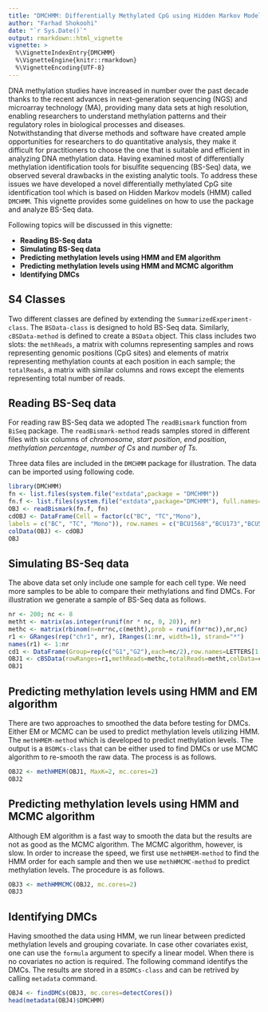 ```yaml
---
title: "DMCHMM: Differentially Methylated CpG using Hidden Markov Model"
author: "Farhad Shokoohi"
date: "`r Sys.Date()`"
output: rmarkdown::html_vignette
vignette: >
  %\VignetteIndexEntry{DMCHMM}
  %\VignetteEngine{knitr::rmarkdown}
  %\VignetteEncoding{UTF-8}
---
```


DNA methylation studies have increased in number over the past decade thanks 
to the recent advances in next-generation sequencing (NGS) and microarray 
technology (MA), providing many data sets at high resolution, enabling 
researchers to understand methylation patterns and their regulatory roles in 
biological processes and diseases.  
Notwithstanding that diverse methods and software have created ample 
opportunities for researchers to do quantitative analysis, they make it 
difficult for practitioners to choose the one that is suitable and efficient 
in analyzing DNA methylation data. 
Having examined most of differentially methylation identification tools for 
bisulfite sequencing (BS-Seq) data, we observed several drawbacks in the 
existing analytic tools. To address these issues we have developed a novel 
differentially methylated CpG site identification tool which is based on Hidden
Markov models (HMM) called `DMCHMM`. This vignette provides some guidelines on 
how to use the package and analyze BS-Seq data. 

Following topics will be discussed in this vignette:

- **Reading BS-Seq data**
- **Simulating BS-Seq data**
- **Predicting methylation levels using HMM and EM algorithm**
- **Predicting methylation levels using HMM and MCMC algorithm**
- **Identifying DMCs**

## S4 Classes

Two different classes are defined by extending the 
`SummarizedExperiment-class`. The `BSData-class` is designed to hold BS-Seq 
data. Similarly, `cBSData-method` is defined to create a `BSData` object. 
This class includes two slots:
the `methReads`, a matrix with columns representing samples and rows 
representing genomic positions (CpG sites) and elements of matrix representing 
methylation counts at each position in each sample; 
the `totalReads`, a matrix with similar columns and rows except the elements 
representing total number of reads. 

## Reading BS-Seq data

For reading raw BS-Seq data we adopted The `readBismark` function from `BiSeq`
package. The `readBismark-method` reads samples stored in different files with 
six columns of *chromosome*, *start position*, *end position*, 
*methylation percentage*, *number of Cs* and *number of Ts*. 

Three data files are included in the `DMCHMM` package for illustration. 
The data can be imported using following code. 

```r
library(DMCHMM)
fn <- list.files(system.file("extdata",package = "DMCHMM"))
fn.f <- list.files(system.file("extdata",package="DMCHMM"), full.names=TRUE)
OBJ <- readBismark(fn.f, fn)
cdOBJ <- DataFrame(Cell = factor(c("BC", "TC","Mono"),
labels = c("BC", "TC", "Mono")), row.names = c("BCU1568","BCU173","BCU551"))
colData(OBJ) <- cdOBJ
OBJ
```

## Simulating BS-Seq data

The above data set only include one sample for each cell type. We need more 
samples to be able to compare their methylations and find DMCs. For illustration
we generate a sample of BS-Seq data as follows. 

```r
nr <- 200; nc <- 8
metht <- matrix(as.integer(runif(nr * nc, 0, 20)), nr)
methc <- matrix(rbinom(n=nr*nc,c(metht),prob = runif(nr*nc)),nr,nc)
r1 <- GRanges(rep("chr1", nr), IRanges(1:nr, width=1), strand="*")
names(r1) <- 1:nr
cd1 <- DataFrame(Group=rep(c("G1","G2"),each=nc/2),row.names=LETTERS[1:nc])
OBJ1 <- cBSData(rowRanges=r1,methReads=methc,totalReads=metht,colData=cd1)
OBJ1
```


## Predicting methylation levels using HMM and EM algorithm

There are two approaches to smoothed the data before testing for DMCs. Either EM
or MCMC can be used to predict methylation levels utilizing HMM. The 
`methHMEM-method` which is developed to predict methylation levels. The output 
is a `BSDMCs-class` that can be either used to find DMCs or use MCMC algorithm 
to re-smooth the raw data. The process is as follows. 

```r
OBJ2 <- methHMEM(OBJ1, MaxK=2, mc.cores=2)
OBJ2
```

## Predicting methylation levels using HMM and MCMC algorithm

Although EM algorithm is a fast way to smooth the data but the results are not
as good as the MCMC algorithm. The MCMC algorithm, however, is slow. In order to
increase the speed, we first use `methHMEM-method` to find the HMM order for 
each sample and then we use `methHMCMC-method` to predict methylation levels. 
The procedure is as follows. 

```r
OBJ3 <- methHMMCMC(OBJ2, mc.cores=2)
OBJ3
```

## Identifying DMCs

Having smoothed the data using HMM, we run linear between predicted methylation
levels and grouping covariate. In case other covariates exist, one can use the 
`formula` argument to specify a linear model. When there is no covariates no 
action is required. The following command identifys the DMCs. The results are
stored in a `BSDMCs-class` and can be retrived by calling `metadata` command. 

```r
OBJ4 <- findDMCs(OBJ3, mc.cores=detectCores())
head(metadata(OBJ4)$DMCHMM)
```
